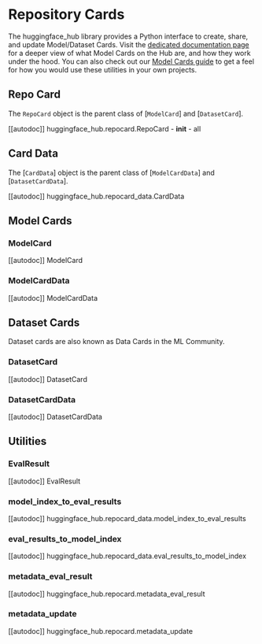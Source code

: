 # Repository Cards

The huggingface_hub library provides a Python interface to create, share, and update Model/Dataset Cards. 
Visit the [dedicated documentation page](https://huggingface.co/docs/hub/models-cards) for a deeper view of what 
Model Cards on the Hub are, and how they work under the hood. You can also check out our [Model Cards guide](../how-to-model-cards) to 
get a feel for how you would use these utilities in your own projects.

## Repo Card

The `RepoCard` object is the parent class of [`ModelCard`] and [`DatasetCard`].

[[autodoc]] huggingface_hub.repocard.RepoCard
    - __init__
    - all
## Card Data

The [`CardData`] object is the parent class of [`ModelCardData`] and [`DatasetCardData`].

[[autodoc]] huggingface_hub.repocard_data.CardData

## Model Cards
### ModelCard

[[autodoc]] ModelCard

### ModelCardData

[[autodoc]] ModelCardData

## Dataset Cards

Dataset cards are also known as Data Cards in the ML Community.

### DatasetCard

[[autodoc]] DatasetCard

### DatasetCardData

[[autodoc]] DatasetCardData

## Utilities

### EvalResult

[[autodoc]] EvalResult

### model_index_to_eval_results

[[autodoc]] huggingface_hub.repocard_data.model_index_to_eval_results

### eval_results_to_model_index

[[autodoc]] huggingface_hub.repocard_data.eval_results_to_model_index

### metadata_eval_result

[[autodoc]] huggingface_hub.repocard.metadata_eval_result

### metadata_update

[[autodoc]] huggingface_hub.repocard.metadata_update